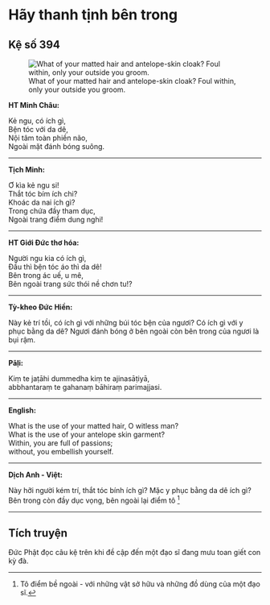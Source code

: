 # Hãy thanh tịnh bên trong {- #hay-thanh-tinh-ben-trong}

## Kệ số 394 {- #ke-so-394}

![What of your matted hair and antelope-skin cloak? Foul within, only your outside you groom.](images/kinh-phap-cu-ke-so-394-dhammapada-verse-394.jpg){fig-align="center" .lightbox}

**HT Minh Châu:**

Kẻ ngu, có ích gì,  
Bện tóc với da dê,  
Nội tâm toàn phiền não,  
Ngoài mặt đánh bóng suông.  

<hr class="divider">

**Tịch Minh:**

Ơ kìa kẻ ngu si!  
Thắt tóc bím ích chi?  
Khoác da nai ích gì?  
Trong chứa đầy tham dục,  
Ngoài trang điểm dung nghi!  

<hr class="divider">

**HT Giới Đức thơ hóa:**

Người ngu kia có ích gì,  
Ðầu thì bện tóc áo thì da dê!  
Bên trong ác uế, u mê,  
Bên ngoài trang sức thói nề chơn tu!?  

<hr class="divider">

**Tỳ-kheo Đức Hiền:**

Này kẻ trí tồi, có ích gì với những búi tóc bện của ngươi? Có ích gì với y phục bằng da dê? Ngươi đánh bóng ở bên ngoài còn bên trong của ngươi là bụi rậm.  

<hr class="divider">

**Pāḷi:**

Kiṃ te jaṭāhi dummedha kiṃ te ajinasāṭiyā,  
abbhantaraṃ te gahanaṃ bāhiraṃ parimajjasi.  

<hr class="divider">

**English:**

What is the use of your matted hair, O witless man?  
What is the use of your antelope skin garment?  
Within, you are full of passions;  
without, you embellish yourself.  

<hr class="divider">

**Dịch Anh - Việt:**

Này hỡi người kém trí, thắt tóc bính ích gì? Mặc y phục bằng da dê ích gì? Bên trong còn đầy dục vọng, bên ngoài lại điểm tô [^1]  

<hr class="divider">

## Tích truyện {- #tich-truyen}

Ðức Phật đọc câu kệ trên khi đề cập đến một đạo sĩ đang mưu toan giết con kỳ đà.

[^1]: Tô điểm bề ngoài - với những vật sở hữu và những đồ dùng của một đạo sĩ.
